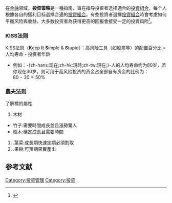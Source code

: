 在[[金融|金融]]领域，'''投资策略'''是一種指南，旨在指导投资者选择適合的[[投資組合|投資組合]]。每个人根據各自的獲利目标選擇合適的[[投資組合|投資組合]]。有些投資者選擇[[投資組合|投資組合]]時會考慮如何平衡风险與收益。大多数投资者為获得更高的回报會接受一定的投資风险<ref>{{Cite web|title=Big Picture Strategies|url=http://www.retailinvestor.org/next.html|access-date=2021-03-01|archive-date=2020-04-27|archive-url=https://web.archive.org/web/20200427235738/http://retailinvestor.org/next.html|dead-url=no}}</ref>。
=== KISS法则 ===
KISS法则（'''K'''eep '''I'''t '''S'''imple & '''S'''tupid）：高风险工具（如股票等）的配置百分比 = 人均寿命 - 投资者年龄
* 例如：-{zh-hans:现在;zh-hk:現時;zh-tw:現在;}-人的人均寿命约为80岁，若你现在30岁，则可用于高风险投资的资金占全部自有资金的比例为：<br /><math>80-30=50\%</math>
=== 農夫法则 ===
了解標的屬性
# 木材
* 竹子:需要時間成長並且漲勢驚人
* 樹木:穩定成長且需要時間
#.葉菜:成長期快速定期必須割取
#.果樹:可預期果實產出

==参考文献==
{{reflist}}

[[Category:投资管理|Category:投资管理]]
[[Category:投资|Category:投资]]